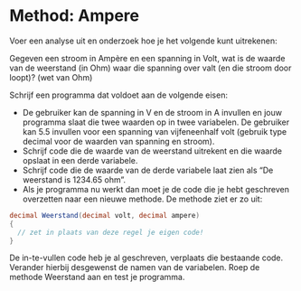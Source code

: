 # Method: Ampere

Voer een analyse uit en onderzoek hoe je het volgende kunt uitrekenen:

Gegeven een stroom in Ampère en een spanning in Volt, wat is de waarde van de weerstand (in Ohm) waar die spanning over valt (en die stroom door loopt)?
(wet van Ohm)

Schrijf een programma dat voldoet aan de volgende eisen:

+ De gebruiker kan de spanning in V en de stroom in A invullen en jouw programma slaat die twee waarden op in twee variabelen. De gebruiker kan 5.5 invullen voor een spanning van vijfeneenhalf volt (gebruik type decimal voor de waarden van spanning en stroom).
+ Schrijf code die de waarde van de weerstand uitrekent en die waarde opslaat in een derde variabele.
+ Schrijf code die de waarde van de derde variabele laat zien als "De weerstand is 1234.65 ohm".
+ Als je programma nu werkt dan moet je de code die je hebt geschreven overzetten naar een nieuwe methode. De methode ziet er zo uit:

```cs
decimal Weerstand(decimal volt, decimal ampere)
{
  // zet in plaats van deze regel je eigen code!
}
```

De in-te-vullen code heb je al geschreven, verplaats die bestaande code. Verander hierbij desgewenst de namen van de variabelen.
Roep de methode Weerstand aan en test je programma.
